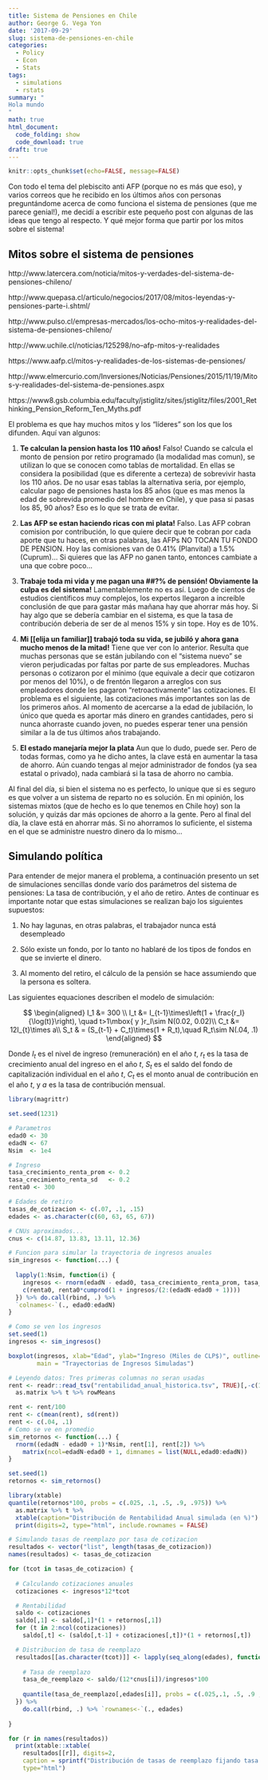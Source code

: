 ```yaml
---
title: Sistema de Pensiones en Chile
author: George G. Vega Yon
date: '2017-09-29'
slug: sistema-de-pensiones-en-chile
categories:
  - Policy
  - Econ
  - Stats
tags:
  - simulations
  - rstats
summary: "
Hola mundo
"
math: true
html_document:
  code_folding: show
  code_download: true
draft: true
---
```


```r
knitr::opts_chunk$set(echo=FALSE, message=FALSE)
```

Con todo el tema del plebiscito anti AFP (porque no es más que eso), y varios correos que he recibido en los últimos años con personas preguntándome acerca de como funciona el sistema de pensiones (que me parece genial!), me decidí a escribir este pequeño post con algunas de las ideas que tengo al respecto. Y qué mejor forma que partir por los mitos sobre el sistema!

## Mitos sobre el sistema de pensiones

http://www.latercera.com/noticia/mitos-y-verdades-del-sistema-de-pensiones-chileno/

http://www.quepasa.cl/articulo/negocios/2017/08/mitos-leyendas-y-pensiones-parte-i.shtml/

http://www.pulso.cl/empresas-mercados/los-ocho-mitos-y-realidades-del-sistema-de-pensiones-chileno/

http://www.uchile.cl/noticias/125298/no--afp-mitos-y-realidades

https://www.aafp.cl/mitos-y-realidades-de-los-sistemas-de-pensiones/

http://www.elmercurio.com/Inversiones/Noticias/Pensiones/2015/11/19/Mitos-y-realidades-del-sistema-de-pensiones.aspx

https://www8.gsb.columbia.edu/faculty/jstiglitz/sites/jstiglitz/files/2001_Rethinking_Pension_Reform_Ten_Myths.pdf

El problema es que hay muchos mitos y los "líderes" son los que los difunden. Aquí van algunos:

1.  __Te calculan la pension hasta los 110 años!__ Falso! Cuando se calcula el monto de pension por retiro programado (la modalidad mas comun), se utilizan lo que se conocen como tablas de mortalidad. En ellas se considera la posibilidad (que es diferente a certeza) de sobrevivir hasta los 110 años. De no usar esas tablas la alternativa seria, por ejemplo, calcular pago de pensiones hasta los 85 años (que es mas menos la edad de sobrevida promedio del hombre en Chile), y que pasa si pasas los 85, 90 años? Eso es lo que se trata de evitar.

2.  __Las AFP se estan haciendo ricas con mi plata!__ Falso. Las AFP cobran comision por contribución, lo que quiere decir que te cobran por cada aporte que tu haces, en otras palabras, las AFPs NO TOCAN TU FONDO DE PENSION. Hoy las comisiones van de 0.41% (Planvital) a 1.5% (Cuprum)... Si quieres que las AFP no ganen tanto, entonces cambiate a una que cobre poco...

3.  __Trabaje toda mi vida y me pagan una $\#\#$?% de pensión! Obviamente la culpa es del sistema!__ Lamentablemente no es así. Luego de cientos de estudios científicos muy complejos, los expertos llegaron a increíble conclusión de que para gastar más mañana hay que ahorrar más hoy. Si hay algo que se debería cambiar en el sistema, es que la tasa de contribución deberia de ser de al menos 15% y sin tope. Hoy es de 10%.

4.  __Mi [[elija un familiar]] trabajó toda su vida, se jubiló y ahora gana mucho menos de la mitad!__ Tiene que ver con lo anterior. Resulta que muchas personas que se están jubilando con el "sistema nuevo" se vieron perjudicadas por faltas por parte de sus empleadores. Muchas personas o cotizaron por el mínimo (que equivale a decir que cotizaron por menos del 10%), o de frentón llegaron a arreglos con sus empleadores donde les pagaron "retroactivamente" las cotizaciones. El problema es el siguiente, las cotizaciones más importantes son las de los primeros años. Al momento de acercarse a la edad de jubilación, lo único que queda es aportar más dinero en grandes cantidades, pero si nunca ahorraste cuando joven, no puedes esperar tener una pensión similar a la de tus últimos años trabajando.

5.  __El estado manejaría mejor la plata__ Aun que lo dudo, puede ser. Pero de todas formas, como ya he dicho antes, la clave está en aumentar la tasa de ahorro. Aún cuando tengas al mejor administrador de fondos (ya sea estatal o privado), nada cambiará si la tasa de ahorro no cambia.

Al final del día, si bien el sistema no es perfecto, lo unique que si es seguro es que volver a un sistema de reparto no es solución. En mi opinión, los sistemas mixtos (que de hecho es lo que tenemos en Chile hoy) son la solución, y quizás dar más opciones de ahorro a la gente. Pero al final del día, la clave está en ahorrar más. Si no ahorramos lo suficiente, el sistema en el que se administre nuestro dinero da lo mismo...

## Simulando política

Para entender de mejor manera el problema, a continuación presento un set de simulaciones sencillas donde varío dos parámetros del sistema de pensiones: La tasa de contribución, y el año de retiro. Antes de continuar es importante notar que estas simulaciones se realizan bajo los siguientes supuestos:

1.  No hay lagunas, en otras palabras, el trabajador nunca está desempleado

2.  Sólo existe un fondo, por lo tanto no hablaré de los tipos de fondos en que se invierte el dinero.

3.  Al momento del retiro, el cálculo de la pensión se hace assumiendo que la persona es soltera.

Las siguientes equaciones describen el modelo de simulación:

$$
\begin{aligned}
I_1 &= 300 \\
I_t &= I_{t-1}\times\left(1 + \frac{r_I}{\log(t)}\right), \quad t>1\mbox{ y }r_I\sim N(0.02, 0.02)\\
C_t &= 12I_{t}\times a\\
S_t & = (S_{t-1} + C_t)\times(1 + R_t),\quad R_t\sim N(.04, .1)
\end{aligned}
$$

Donde $I_t$ es el nivel de ingreso (remuneración) en el año $t$, $r_t$ es la tasa de crecimiento anual del ingreso en el año $t$, $S_t$ es el saldo del fondo de capitalización individual en el año $t$, $C_t$ es el monto anual de contribución en el año $t$, y $a$ es la tasa de contribución mensual.

```r

library(magrittr)

set.seed(1231)

# Parametros
edad0 <- 30
edadN <- 67
Nsim  <- 1e4

# Ingreso
tasa_crecimiento_renta_prom <- 0.2
tasa_crecimiento_renta_sd   <- 0.2
renta0 <- 300

# Edades de retiro
tasas_de_cotizacion <- c(.07, .1, .15) 
edades <- as.character(c(60, 63, 65, 67))

# CNUs aproximados... 
cnus <- c(14.87, 13.83, 13.11, 12.36)
```

```r
# Funcion para simular la trayectoria de ingresos anuales
sim_ingresos <- function(...) {
  
  lapply(1:Nsim, function(i) {
    ingresos <- rnorm(edadN - edad0, tasa_crecimiento_renta_prom, tasa_crecimiento_renta_sd)
    c(renta0, renta0*cumprod(1 + ingresos/(2:(edadN-edad0 + 1))))
  }) %>% do.call(rbind, .) %>%
  `colnames<-`(., edad0:edadN)
}

# Como se ven los ingresos
set.seed(1)
ingresos <- sim_ingresos()

boxplot(ingresos, xlab="Edad", ylab="Ingreso (Miles de CLP$)", outline=FALSE,
        main = "Trayectorias de Ingresos Simuladas")
```

```r

# Leyendo datos: Tres primeras columnas no seran usadas
rent <- readr::read_tsv("rentabilidad_anual_historica.tsv", TRUE)[,-c(1:3)] %>%
  as.matrix %>% t %>% rowMeans

rent <- rent/100
rent <- c(mean(rent), sd(rent))
rent <- c(.04, .1)
# Como se ve en promedio
sim_retornos <- function(...) {
  rnorm((edadN - edad0 + 1)*Nsim, rent[1], rent[2]) %>% 
    matrix(ncol=edadN-edad0 + 1, dimnames = list(NULL,edad0:edadN))
}

set.seed(1)
retornos <- sim_retornos()

library(xtable)
quantile(retornos*100, probs = c(.025, .1, .5, .9, .975)) %>%
  as.matrix %>% t %>% 
  xtable(caption="Distribución de Rentabilidad Anual simulada (en %)") %>%
  print(digits=2, type="html", include.rownames = FALSE)
```

```r

# Simulando tasas de reemplazo por tasa de cotizacion
resultados <- vector("list", length(tasas_de_cotizacion))
names(resultados) <- tasas_de_cotizacion

for (tcot in tasas_de_cotizacion) {
  
  # Calculando cotizaciones anuales
  cotizaciones <- ingresos*12*tcot

  # Rentabilidad
  saldo <- cotizaciones
  saldo[,1] <- saldo[,1]*(1 + retornos[,1])
  for (t in 2:ncol(cotizaciones))
    saldo[,t] <- (saldo[,t-1] + cotizaciones[,t])*(1 + retornos[,t])

  # Distribucion de tasa de reemplazo
  resultados[[as.character(tcot)]] <- lapply(seq_along(edades), function(i) {
    
    # Tasa de reemplazo
    tasa_de_reemplazo <- saldo/(12*cnus[i])/ingresos*100
    
    quantile(tasa_de_reemplazo[,edades[i]], probs = c(.025,.1, .5, .9 ,.975))
  }) %>%
    do.call(rbind, .) %>% `rownames<-`(., edades)
  
}


```

```r
for (r in names(resultados))
  print(xtable::xtable(
    resultados[[r]], digits=2,
    caption = sprintf("Distribución de tasas de reemplazo fijando tasa de cotizacion en %.0f%%. Filas representan edad de retiro y columnas percentil.", as.numeric(r)*100)),
    type="html")
```




